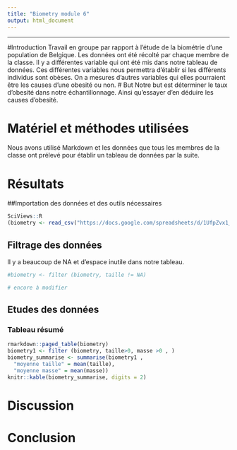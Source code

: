 ```yaml
---
title: "Biometry module 6"
output: html_document
---
```

---
#Introduction
Travail en groupe par rapport à l'étude de la biométrie d'une population de Belgique. Les données ont été récolté par chaque membre de la classe. Il y a différentes variable qui ont été mis dans notre tableau de données. 
Ces différentes variables nous permettra d'établir si les différents individus sont obèses. On a mesures d'autres variables qui elles pourraient être les causes d'une obesité ou non.
# But
Notre but est déterminer le taux d'obesité dans notre échantillonnage. Ainsi qu'essayer d'en déduire les causes d'obesité.

# Matériel et méthodes utilisées
Nous avons utilisé Markdown et les données que tous les membres de la classe ont prélevé pour établir un tableau de données par la suite.

# Résultats
##Importation des données et des outils nécessaires
```r
SciViews::R
(biometry <- read_csv("https://docs.google.com/spreadsheets/d/1UfpZvx1_nd7d10vIMAfGVZ1vWyIuzeiKxPL0jfkNSQM/export?format=csv", locale = locale(decimal_mark = ",")))

```

## Filtrage des données
Il y a beaucoup de NA et d'espace inutile dans notre tableau.

```r
#biometry <- filter (biometry, taille != NA)

# encore à modifier
```

## Etudes des données
### Tableau résumé
```r
rmarkdown::paged_table(biometry)
biometry1 <- filter (biometry, taille>0, masse >0 , )
biometry_summarise <- summarise(biometry1 ,
  "moyenne taille" = mean(taille), 
  "moyenne masse" = mean(masse))
knitr::kable(biometry_summarise, digits = 2)
```


# Discussion

# Conclusion




